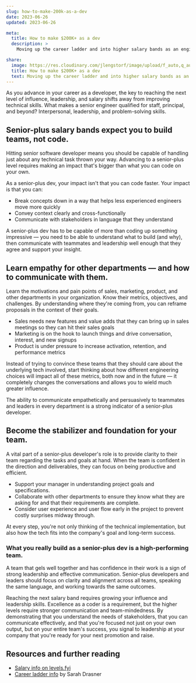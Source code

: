 ```yaml
---
slug: how-to-make-200k-as-a-dev
date: 2023-06-26
updated: 2023-06-26

meta:
  title: How to make $200K+ as a dev
  description: >
    Moving up the career ladder and into higher salary bands as an engineer requires growth. But it’s less about code than you might think.

share:
  image: https://res.cloudinary.com/jlengstorf/image/upload/f_auto,q_auto/lwj/blog/make-200k-as-a-dev.jpg
  title: How to make $200K+ as a dev
  text: Moving up the career ladder and into higher salary bands as an engineer requires growth. But it’s less about code than you might think.
---
```



<YouTube id="xzAwme2nlaY" />

As you advance in your career as a developer, the key to reaching the next level of influence, leadership, and salary shifts away from improving technical skills. What makes a senior engineer qualified for staff, principal, and beyond? Interpersonal, leadership, and problem-solving skills.

## Senior-plus salary bands expect you to build teams, not code.

Hitting senior software developer means you should be capable of handling just about any technical task thrown your way. Advancing to a senior-plus level requires making an impact that's bigger than what you can code on your own.

As a senior-plus dev, your impact isn't that you can code faster. Your impact is that you can:

- Break concepts down in a way that helps less experienced engineers move more quickly
- Convey context clearly and cross-functionally
- Communicate with stakeholders in language that they understand

A senior-plus dev has to be capable of more than coding up something impressive — you need to be able to understand what to build (and why), then communicate with teammates and leadership well enough that they agree and support your insight.

## Learn empathy for other departments — and how to communicate with them.

Learn the motivations and pain points of sales, marketing, product, and other departments in your organization. Know their metrics, objectives, and challenges. By understanding where they're coming from, you can reframe proposals in the context of their goals.

- Sales needs new features and value adds that they can bring up in sales meetings so they can hit their sales goals
- Marketing is on the hook to launch things and drive conversation, interest, and new signups
- Product is under pressure to increase activation, retention, and performance metrics

Instead of trying to convince these teams that they should care about the underlying tech involved, start thinking about how different engineering choices will impact all of these metrics, both now and in the future — it completely changes the conversations and allows you to wield much greater influence.

The ability to communicate empathetically and persuasively to teammates and leaders in every department is a strong indicator of a senior-plus developer.

## Become the stabilizer and foundation for your team.

A vital part of a senior-plus developer's role is to provide clarity to their team regarding the tasks and goals at hand. When the team is confident in the direction and deliverables, they can focus on being productive and efficient.

- Support your manager in understanding project goals and specifications.
- Collaborate with other departments to ensure they know what they are asking for and that their requirements are complete.
- Consider user experience and user flow early in the project to prevent costly surprises midway through.

At every step, you're not only thinking of the technical implementation, but also how the tech fits into the company's goal and long-term success.

### What you really build as a senior-plus dev is a high-performing team.

A team that gels well together and has confidence in their work is a sign of strong leadership and effective communication. Senior-plus developers and leaders should focus on clarity and alignment across all teams, speaking the same language, and working towards the same outcomes.

Reaching the next salary band requires growing your influence and leadership skills. Excellence as a coder is a requirement, but the higher levels require stronger communication and team-mindedness. By demonstrating that you understand the needs of stakeholders, that you can communicate effectively, and that you're focused not just on your own output, but on your entire team's success, you signal to leadership at your company that you're ready for your next promotion and raise.

## Resources and further reading

- [Salary info on levels.fyi](https://www.levels.fyi/t/software-engineer)
- [Career ladder info](https://career-ladders.dev/) by Sarah Drasner
